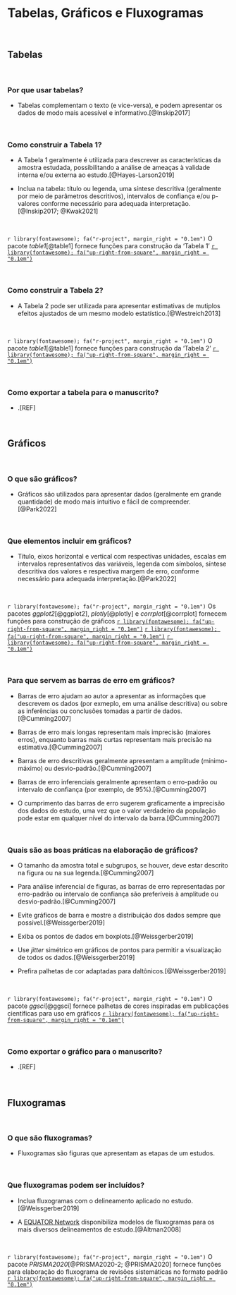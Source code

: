 # **Tabelas, Gráficos e Fluxogramas** {#tabelas-graficos-fluxogramas}

<br>

## Tabelas {#tabelas}

<br>

### Por que usar tabelas?

-   Tabelas complementam o texto (e vice-versa), e podem apresentar os dados de modo mais acessível e informativo.[@Inskip2017]

<br>

### Como construir a Tabela 1?

-   A Tabela 1 geralmente é utilizada para descrever as características da amostra estudada, possibilitando a análise de ameaças à validade interna e/ou externa ao estudo.[@Hayes-Larson2019]

-   Inclua na tabela: título ou legenda, uma síntese descritiva (geralmente por meio de parâmetros descritivos), intervalos de confiança e/ou p-valores conforme necessário para adequada interpretação.[@Inskip2017; @Kwak2021]

<br>

::: blue
`r library(fontawesome); fa("r-project", margin_right = "0.1em")` O pacote *table1*[@table1] fornece funções para construção da 'Tabela 1' [`r library(fontawesome); fa("up-right-from-square", margin_right = "0.1em")`](https://cran.r-project.org/web/packages/table1/index.html)
:::

<br>

### Como construir a Tabela 2?

-   A Tabela 2 pode ser utilizada para apresentar estimativas de mutiplos efeitos ajustados de um mesmo modelo estatístico.[@Westreich2013]

<br>

::: blue
`r library(fontawesome); fa("r-project", margin_right = "0.1em")` O pacote *table1*[@table1] fornece funções para construção da 'Tabela 2' [`r library(fontawesome); fa("up-right-from-square", margin_right = "0.1em")`](https://cran.r-project.org/web/packages/table1/index.html)
:::

<br>

### Como exportar a tabela para o manuscrito?

- .[REF]

<br>

## Gráficos {#graficos}

<br>

### O que são gráficos?

-   Gráficos são utilizados para apresentar dados (geralmente em grande quantidade) de modo mais intuitivo e fácil de compreender.[@Park2022]

<br>

### Que elementos incluir em gráficos?

-   Título, eixos horizontal e vertical com respectivas unidades, escalas em intervalos representativos das variáveis, legenda com símbolos, síntese descritiva dos valores e respectiva margem de erro, conforme necessário para adequada interpretação.[@Park2022]

<br>

::: blue
`r library(fontawesome); fa("r-project", margin_right = "0.1em")` Os pacotes *ggplot2*[@ggplot2], *plotly*[@plotly] e *corrplot*[@corrplot] fornecem funções para construção de gráficos [`r library(fontawesome); fa("up-right-from-square", margin_right = "0.1em")`](https://cran.r-project.org/web/packages/ggplot2/index.html) [`r library(fontawesome); fa("up-right-from-square", margin_right = "0.1em")`](https://cran.r-project.org/web/packages/plotly/index.html) [`r library(fontawesome); fa("up-right-from-square", margin_right = "0.1em")`](https://cran.r-project.org/web/packages/corrplot/index.html)
:::

<br>

### Para que servem as barras de erro em gráficos?

- Barras de erro ajudam ao autor a apresentar as informações que descrevem os dados (por exmeplo, em uma análise descritiva) ou sobre as inferências ou conclusões tomadas a partir de dados.[@Cumming2007]

- Barras de erro mais longas representam mais imprecisão (maiores erros), enquanto barras mais curtas representam mais precisão na estimativa.[@Cumming2007]

- Barras de erro descritivas geralmente apresentam a amplitude (mínimo-máximo) ou desvio-padrão.[@Cumming2007]

- Barras de erro inferenciais geralmente apresentam o erro-padrão ou intervalo de confiança (por exemplo, de 95%).[@Cumming2007]

- O cumprimento das barras de erro sugerem graficamente a imprecisão dos dados do estudo, uma vez que o valor verdadeiro da população pode estar em qualquer nível do intervalo da barra.[@Cumming2007]

<br>

### Quais são as boas práticas na elaboração de gráficos?

- O tamanho da amostra total e subgrupos, se houver, deve estar descrito na figura ou na sua legenda.[@Cumming2007]

- Para análise inferencial de figuras, as barras de erro representadas por erro-padrão ou intervalo de confiança são preferíveis à amplitude ou desvio-padrão.[@Cumming2007]

-   Evite gráficos de barra e mostre a distribuição dos dados sempre que possível.[@Weissgerber2019]

-   Exiba os pontos de dados em boxplots.[@Weissgerber2019]

-   Use *jitter* simétrico em gráficos de pontos para permitir a visualização de todos os dados.[@Weissgerber2019]

-   Prefira palhetas de cor adaptadas para daltônicos.[@Weissgerber2019]

<br>

::: blue
`r library(fontawesome); fa("r-project", margin_right = "0.1em")` O pacote *ggsci*[@ggsci] fornece palhetas de cores inspiradas em publicações científicas para uso em gráficos [`r library(fontawesome); fa("up-right-from-square", margin_right = "0.1em")`](https://cran.r-project.org/web/packages/ggsci/index.html)
:::

<br>


### Como exportar o gráfico para o manuscrito?

- .[REF]

<br>

## Fluxogramas {#fluxogramas}

<br>

### O que são fluxogramas?

-   Fluxogramas são figuras que apresentam as etapas de um estudos.

<br>

### Que fluxogramas podem ser incluídos?

-   Inclua fluxogramas com o delineamento aplicado no estudo.[@Weissgerber2019]

-   A [EQUATOR Network](https://www.equator-network.org) disponibiliza modelos de fluxogramas para os mais diversos delineamentos de estudo.[@Altman2008]

<br>

::: blue
`r library(fontawesome); fa("r-project", margin_right = "0.1em")` O pacote *PRISMA2020*[@PRISMA2020-2; @PRISMA2020] fornece funções para elaboração do fluxograma de revisões sistemáticas no formato padrão [`r library(fontawesome); fa("up-right-from-square", margin_right = "0.1em")`](https://cran.r-project.org/web/packages/PRISMA2020/index.html)
:::

<br>
